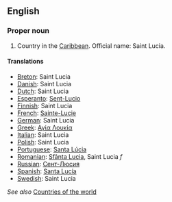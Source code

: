 ==English==

===Proper noun===

# Country in the [[Caribbean]]. Official name: Saint Lucia.

====Translations====

*[[Breton]]: Saint Lucia
*[[Danish]]: Saint Lucia
*[[Dutch]]: Saint Lucia
*[[Esperanto]]: [[Sent-Lucio]]
*[[Finnish]]: Saint Lucia
*[[French]]: [[Sainte-Lucie]]
*[[German]]: Saint Lucia
*[[Greek]]: [[Αγία Λουκία]]
*[[Italian]]: Saint Lucia
*[[Polish]]: Saint Lucia
*[[Portuguese]]: [[Santa Lúcia]]
*[[Romanian]]: [[Sfânta Lucia]], Saint Lucia ''f''
*[[Russian]]: [[Сент-Люсия]]
*[[Spanish]]: [[Santa Lucía]]
*[[Swedish]]: Saint Lucia

''See also'' [[Countries of the world]]